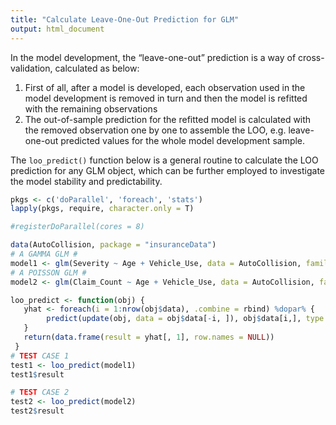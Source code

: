 ```yaml
---
title: "Calculate Leave-One-Out Prediction for GLM"
output: html_document
---
```


In the model development, the “leave-one-out” prediction is a way of cross-validation, calculated as below:

1. First of all, after a model is developed, each observation used in the model development is removed in turn and then the model is refitted with the remaining observations
2. The out-of-sample prediction for the refitted model is calculated with the removed observation one by one to assemble the LOO, e.g. leave-one-out predicted values for the whole model development sample.

The `loo_predict()` function below is a general routine to calculate the LOO prediction for any GLM object, which can be further employed to investigate the model stability and predictability.

```r
pkgs <- c('doParallel', 'foreach', 'stats')
lapply(pkgs, require, character.only = T)
```
```r
#registerDoParallel(cores = 8)

data(AutoCollision, package = "insuranceData")
# A GAMMA GLM #
model1 <- glm(Severity ~ Age + Vehicle_Use, data = AutoCollision, family = Gamma(link = "log"))
# A POISSON GLM #
model2 <- glm(Claim_Count ~ Age + Vehicle_Use, data = AutoCollision, family = poisson(link = "log"))

loo_predict <- function(obj) {
   yhat <- foreach(i = 1:nrow(obj$data), .combine = rbind) %dopar% {
        predict(update(obj, data = obj$data[-i, ]), obj$data[i,], type = "response")
   }
   return(data.frame(result = yhat[, 1], row.names = NULL))
 }
# TEST CASE 1
test1 <- loo_predict(model1)
test1$result

# TEST CASE 2
test2 <- loo_predict(model2)
test2$result
```
